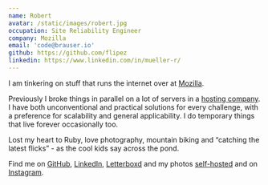 ```yaml
---
name: Robert
avatar: /static/images/robert.jpg
occupation: Site Reliability Engineer
company: Mozilla
email: 'code@brauser.io'
github: https://github.com/flipez
linkedin: https://www.linkedin.com/in/mueller-r/
---
```


I am tinkering on stuff that runs the internet over at [Mozilla](https://mozilla.org).

Previously I broke things in parallel on a lot of servers in a
[hosting company](https://hetzner.com). I have both unconventional and practical
solutions for every challenge, with a preference for scalability and general applicability.
I do temporary things that live forever occasionally too.

Lost my heart to Ruby, love photography, mountain biking and “catching the latest flicks” - as the cool kids say across the pond.

Find me on [GitHub](https://github.com/flipez),
[LinkedIn](https://www.linkedin.com/in/mueller-r/),
[Letterboxd](https://letterboxd.com/Flipez/) and my photos [self-hosted](https://photos.auch.cool) and
on [Instagram](https://www.instagram.com/rueller.mobert).